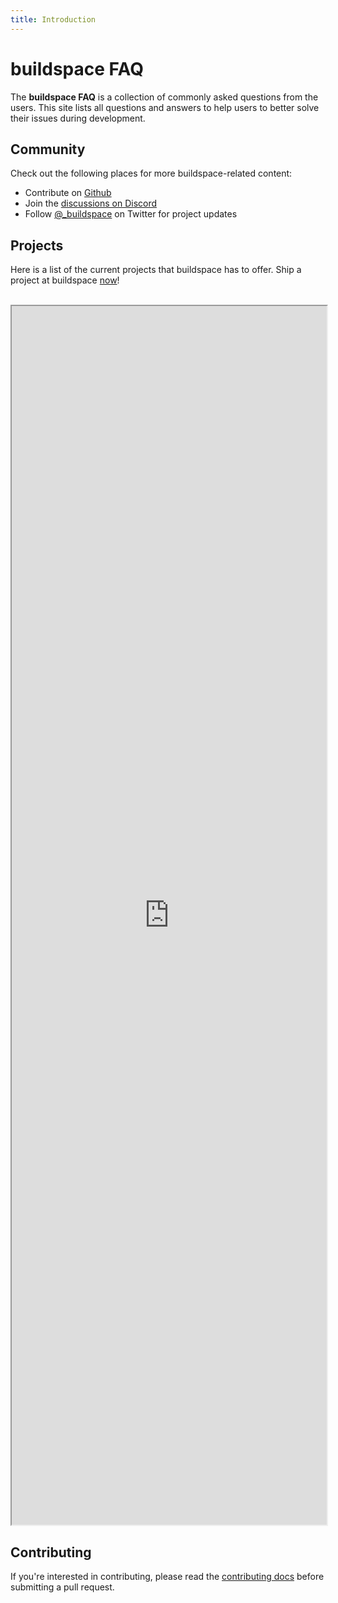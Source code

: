 ```yaml
---
title: Introduction
---
```


# buildspace FAQ

The **buildspace FAQ** is a collection of commonly asked questions from the users. This site lists all questions and answers to help users to better solve their issues during development.

## Community

Check out the following places for more buildspace-related content:

-   Contribute on [Github](https://github.com/helloitsm3/buildspace-faq)
-   Join the [discussions on Discord](https://discord.com/invite/buildspace)
-   Follow [@\_buildspace](https://twitter.com/_buildspace) on Twitter for project updates

## Projects
Here is a list of the current projects that buildspace has to offer. Ship a project at buildspace [now](https://buildspace.so)!

<br />

<iframe src="https://buildspace.so/p" width="100%" height="50%" title="buildspace Projects"></iframe>

## Contributing

If you're interested in contributing, please read the [contributing docs](https://github.com/helloitsm3/buildspace-faq/blob/main/CONTRIBUTING.md) before submitting a pull request.

